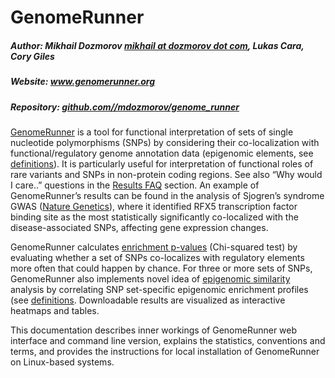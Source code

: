 # GenomeRunner

##### Author: Mikhail Dozmorov [mikhail at dozmorov dot com](mailto:mikhail@dozmorov.com), Lukas Cara, Cory Giles
##### Website: [www.genomerunner.org](http://www.genomerunner.org)  
##### Repository: [github.com//mdozmorov/genome_runner](https://github.com/mdozmorov/genome_runner)  

[GenomeRunner](http://www.genomerunner.org) is a tool for functional interpretation of sets of single nucleotide polymorphisms (SNPs) by considering their co-localization with functional/regulatory genome annotation data (epigenomic elements, see [definitions](misc/definitions.md)). It is particularly useful for interpretation of functional roles of rare variants and SNPs in non-protein coding regions. See also "Why would I care.." questions in the [Results FAQ](hypergeom4/resultsFaq.md) section. An example of GenomeRunner's results can be found in the analysis of Sjogren's syndrome GWAS ([Nature Genetics](http://www.nature.com/ng/journal/v45/n11/full/ng.2792.html)), where it identified RFX5 transcription factor binding site as the most statistically significantly co-localized with the disease-associated SNPs, affecting gene expression changes.

GenomeRunner calculates [enrichment p-values](hypergeom4/enrichment.md) (Chi-squared test) by evaluating whether a set of SNPs co-localizes with regulatory elements more often that could happen by chance. For three or more sets of SNPs, GenomeRunner also implements novel idea of [epigenomic similarity](hypergeom4/similarity.md) analysis by correlating SNP set-specific epigenomic enrichment profiles (see [definitions](misc/definitions.md). Downloadable results are visualized as interactive heatmaps and tables.

This documentation describes inner workings of GenomeRunner web interface and command line version, explains the statistics, conventions and terms, and provides the instructions for local installation of GenomeRunner on Linux-based systems.